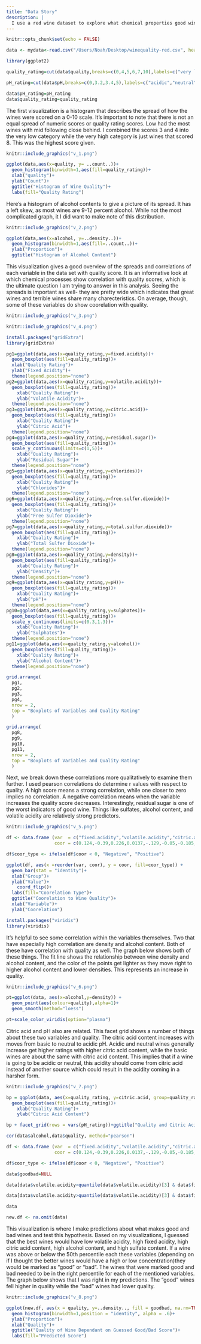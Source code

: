 ```yaml
---
title: "Data Story"
description: |
  I use a red wine dataset to explore what chemical properties good wine has, and the relationships between the chemicals themselves. In this exploratory anaysis, I look for patterns in the data, make hypothesis about which chemical properties will tend to produce th ebest wines, and test this hypothesis. I find that any chemical makeup can make great red wine, but the best wines tend to have low volitile acidity, high fixed acidity, high citric acid content, high acohol content, and high sulphate content. The data set, which can be found on Kaggle, has 12 variables and I coded an additional 3.   
---
```


```r
knitr::opts_chunk$set(echo = FALSE)
```



```r
data <- mydata<-read.csv("/Users/Noah/Desktop/winequality-red.csv", header=TRUE)
```

```r
library(ggplot2)
```


```r
quality_rating=cut(data$quality,breaks=c(0,4,5,6,7,10),labels=c("very low","low","mid","high","very high"))
```



```r
pH_rating=cut(data$pH,breaks=c(0,3.2,3.4,5),labels=c("acidic","neutral","basic"))
```

```r
data$pH_rating=pH_rating
data$quality_rating=quality_rating
```

The first visualization is a histogram that describes the spread of how the wines were scored on a 0-10 scale. It's important to note that there is not an equal spread of numeric scores or quality rating scores. Low had the most wines with mid following close behind. I combined the scores 3 and 4 into the very low category while the very high category is just wines that scored 8. This was the highest score given.

```r
knitr::include_graphics("v_1.png")
```

```r
ggplot(data,aes(x=quality, y= ..count..))+
  geom_histogram(binwidth=1,aes(fill=quality_rating))+
  xlab("quality")+
  ylab("Count")+
  ggtitle("Histogram of Wine Quality")+
  labs(fill="Quality Rating")
```
Here's a histogram of alcohol contents to give a picture of its spread. It has a left skew, as most wines are 9-12 percent alcohol. While not the most complicated graph, it I did want to make note of this distribution. 

```r
knitr::include_graphics("v_2.png")
```

```r
ggplot(data,aes(x=alcohol, y=..density..))+
  geom_histogram(binwidth=1,aes(fill=..count..))+
  ylab("Proportion")+
  ggtitle("Histogram of Alcohol Content")
```

This visualization gives a good overview of the spreads and correlations of each variable in the data set with quality score. It is an informative look at which chemical processes show correlation with quality scores, which is the ultimate question I am trying to answer in this analysis. Seeing the spreads is important as well- they are pretty wide which indicates that great wines and terrible wines share many charecteristics. On average, though, some of these variables do show coorelation with quality. 


```r
knitr::include_graphics("v_3.png")
```

```r
knitr::include_graphics("v_4.png")
```

```r
install.packages("gridExtra")
library(gridExtra)
```

```r
pg1=ggplot(data,aes(x=quality_rating,y=fixed.acidity))+
  geom_boxplot(aes(fill=quality_rating))+
  xlab("Quality Rating")+
  ylab("Fixed Acidity")+
  theme(legend.position="none")
pg2=ggplot(data,aes(x=quality_rating,y=volatile.acidity))+
  geom_boxplot(aes(fill=quality_rating))+
    xlab("Quality Rating")+
    ylab("Volatile Acidity")+
  theme(legend.position="none")
pg3=ggplot(data,aes(x=quality_rating,y=citric.acid))+
  geom_boxplot(aes(fill=quality_rating))+
    xlab("Quality Rating")+
    ylab("Citric Acid")+
  theme(legend.position="none")
pg4=ggplot(data,aes(x=quality_rating,y=residual.sugar))+
  geom_boxplot(aes(fill=quality_rating))+
  scale_y_continuous(limits=c(1,5))+
    xlab("Quality Rating")+
    ylab("Residual Sugar")+
  theme(legend.position="none")
pg5=ggplot(data,aes(x=quality_rating,y=chlorides))+
  geom_boxplot(aes(fill=quality_rating))+
    xlab("Quality Rating")+
    ylab("Chlorides")+
  theme(legend.position="none")
pg6=ggplot(data,aes(x=quality_rating,y=free.sulfur.dioxide))+
  geom_boxplot(aes(fill=quality_rating))+
    xlab("Quality Rating")+
    ylab("Free Sulfer Dioxide")+
  theme(legend.position="none")
pg7=ggplot(data,aes(x=quality_rating,y=total.sulfur.dioxide))+
  geom_boxplot(aes(fill=quality_rating))+
    xlab("Quality Rating")+
    ylab("Total Sulfer Dioxide")+
  theme(legend.position="none")
pg8=ggplot(data,aes(x=quality_rating,y=density))+
  geom_boxplot(aes(fill=quality_rating))+
    xlab("Quality Rating")+
    ylab("Density")+
  theme(legend.position="none")
pg9=ggplot(data,aes(x=quality_rating,y=pH))+
  geom_boxplot(aes(fill=quality_rating))+
    xlab("Quality Rating")+
    ylab("pH")+
  theme(legend.position="none")
pg10=ggplot(data,aes(x=quality_rating,y=sulphates))+
  geom_boxplot(aes(fill=quality_rating))+
  scale_y_continuous(limits=c(0.3,1.3))+
    xlab("Quality Rating")+
    ylab("Sulphates")+
  theme(legend.position="none")
pg11=ggplot(data,aes(x=quality_rating,y=alcohol))+
  geom_boxplot(aes(fill=quality_rating))+
    xlab("Quality Rating")+
    ylab("Alcohol Content")+
  theme(legend.position="none")

grid.arrange(
  pg1,
  pg2,
  pg3,
  pg4,
  nrow = 2,
  top = "Boxplots of Variables and Quality Rating"
  )

grid.arrange(
  pg8,
  pg9,
  pg10,
  pg11,
  nrow = 2,
  top = "Boxplots of Variables and Quality Rating"
  )
```

Next, we break down these correlations more qualitatively to examine them further. I used pearson correlations do determine r values with respect to quality. A high score means a strong correlation, while one closer to zero implies no correlation. A negative correlation means when the variable increases the quality score decreases. Interestingly, residual sugar is one of the worst indicators of good wine. Things like sulfates, alcohol content, and volatile acidity are relatively strong predictors. 

```r
knitr::include_graphics("v_5.png")
```

```r
df <- data.frame (var  = c("fixed.acidity","volatile.acidity","citric.acid","residual.sugar","chlorides", "free.sulfur.dioxide", "total.sulfur.dioxide", "density", "pH", "sulphates", "alcohol"),
                  coor = c(0.124,-0.39,0.226,0.0137,-.129,-0.05,-0.185,-0.175,-0.05,.25,.476))

df$coor_type <- ifelse(df$coor < 0, "Negative", "Positive")
```

```r
ggplot(df, aes(x =reorder(var, coor), y = coor, fill=coor_type)) +
  geom_bar(stat = "identity")+
  xlab("Group")+
  ylab("Value")+
    coord_flip()+
  labs(fill="Coorelation Type")+
  ggtitle("Coorelation to Wine Quality")+
  xlab("Variable")+
  ylab("Coorelation")
```


```r
install.packages("viridis")
library(viridis)
```

It's helpful to see some correlation within the variables themselves. Two that have especially high correlation are density and alcohol content. Both of these have correlation with quality as well. The graph below shows both of these things. The fit line shows the relationship between wine density and alcohol content, and the color of the points get lighter as they move right to higher alcohol content and lower densities. This represents an increase in quality.


```r
knitr::include_graphics("v_6.png")
```

```r
pt=ggplot(data, aes(x=alcohol,y=density)) + 
  geom_point(aes(colour=quality),alpha=1)+
  geom_smooth(method="loess")

pt+scale_color_viridis(option="plasma")
```

Citric acid and pH also are related. This facet grid shows a number of things about these two variables and quality. The citric acid content increases with moves from basic to neutral to acidic pH. Acidic and neutral wines generally increase get higher ratings with higher citric acid content, while the basic wines are about the same with citric acid content. This implies that if a wine is going to be acidic or neutral, this acidity should come from citric acid instead of another source which could result in the acidity coming in a harsher form.

```r
knitr::include_graphics("v_7.png")
```

```r
bp = ggplot(data, aes(x=quality_rating, y=citric.acid, group=quality_rating)) +
  geom_boxplot(aes(fill=quality_rating))+
    xlab("Quality Rating")+
    ylab("Citric Acid Content")

bp + facet_grid(rows = vars(pH_rating))+ggtitle("Quality and Citric Acid Content Grouped by pH Rating") +  labs(fill='Quality Rating')
```
```r
cor(data$alcohol,data$quality, method="pearson")
```

```r
df <- data.frame (var  = c("fixed.acidity","volatile.acidity","citric.acid","residual.sugar","chlorides", "free.sulfur.dioxide", "total.sulfur.dioxide", "density", "pH", "sulphates", "alcohol"),
                  coor = c(0.124,-0.39,0.226,0.0137,-.129,-0.05,-0.185,-0.175,-0.05,.25,.476))

df$coor_type <- ifelse(df$coor < 0, "Negative", "Positive")
```

```r
data$goodbad=NULL
```


```r
data[data$volatile.acidity<quantile(data$volatile.acidity)[3] & data$fixed.acidity>quantile(data$fixed.acidity)[3] & data$citric.acid>quantile(data$citric.acid)[3] & data$alcohol>quantile(data$alcohol)[3] & data$sulphates>quantile(data$sulphates)[3],"goodbad"]="good"

data[data$volatile.acidity>quantile(data$volatile.acidity)[3] & data$fixed.acidity<quantile(data$fixed.acidity)[3] & data$citric.acid<quantile(data$citric.acid)[3] & data$alcohol<quantile(data$alcohol)[3] & data$sulphates<quantile(data$sulphates)[3],"goodbad"]="bad"

data
```
```r
new.df <- na.omit(data)
```

This visualization is where I make predictions about what makes good and bad wines and test this hypothesis. Based on my visualizations, I guessed that the best wines would have low volatile acidity, high fixed acidity, high citric acid content, high alcohol content, and high sulfate content. If a wine was above or below the 50th percentile each these variables (depending on if I thought the better wines would have a high or low concentration)they would be marked as "good" or "bad". The wines that were marked good and bad needed to be in the right percentile for each of the mentioned variables. The graph below shows that I was right in my predictions. The "good" wines fell higher in quality while the "bad" wines had lower quality. 

```r
knitr::include_graphics("v_8.png")
```

```r
ggplot(new.df, aes(x = quality, y=..density.., fill = goodbad, na.rm=TRUE)) +
  geom_histogram(binwidth=1,position = "identity", alpha = .6)+
  ylab("Proportion")+
  xlab("Quality")+
  ggtitle("Quality of Wine Dependant on Guessed Good/Bad Score")+
  labs(fill="Predicted Score")
```

